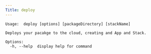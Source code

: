 ```yaml
---
Title: deploy
---
```


```shell
Usage:  deploy [options] [packageDirectory] [stackName]

Deploys your pacakge to the cloud, creating and App and Stack.

Options:
  -h, --help  display help for command

```
